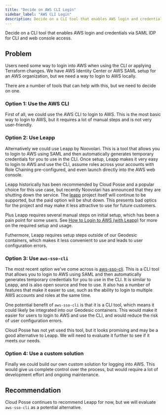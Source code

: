 ```yaml
---
title: "Decide on AWS CLI Login"
sidebar_label: "AWS CLI Login"
description: Decide on a CLI tool that enables AWS login and credentials via SAML IDP for CLI and web console access.
---
```


<Intro>
Decide on a CLI tool that enables AWS login and credentials via SAML IDP for CLI and web console access.
</Intro>

## Problem

Users need some way to login into AWS when using the CLI or applying Terraform changes. We have AWS Identity Center or AWS SAML setup for an AWS organization, but we need a way to login to AWS locally.

There are a number of tools that can help with this, but we need to decide on one.

### Option 1: Use the AWS CLI

First of all, we could use the AWS CLI to login to AWS. This is the most basic way to login to AWS, but it requires a lot of manual steps and is not very user-friendly.

### Option 2: Use Leapp

Alternatively we could use Leapp by Noovolari. This is a tool that allows you to login to AWS using SAML and then automatically generates temporary credentials for you to use in the CLI. Once setup, Leapp makes it very easy to login to AWS and use the CLI, assume roles across your accounts with Role Chaining pre-configured, and even launch directly into the AWS web console.

Leapp historically has been recommended by Cloud Posse and a popular choice for this use case, but recently Noovolari has announced that they are shutting down the service. The [leapp](https://github.com/Noovolari/leapp) project itself will continue to be supported, but the paid option will be shut down. This presents bad optics for the project and may make it less attractive to use for future customers.

Plus Leapp requires several manual steps on initial setup, which has been a pain point for some users. See [How to Login to AWS (with Leapp)](/layers/identity/how-to-log-into-aws/) for more on the required setup and usage.

Futhermore, Leapp requires setup steps outside of our Geodesic containers, which makes it less convenient to use and leads to user configuration errors.

### Option 3: Use `aws-sso-cli`

The most recent option we've come across is [aws-sso-cli](https://github.com/synfinatic/aws-sso-cli). This is a CLI tool that allows you to login to AWS using SAML and then automatically generates temporary credentials for you to use in the CLI. It is similar to Leapp, and is also open source and free to use. It also has a number of features that make it easier to use, such as the ability to login to multiple AWS accounts and roles at the same time.

One potential benefit of `aws-sso-cli` is that it is a CLI tool, which means it could likely be integrated into our Geodesic containers. This would make it easier for users to login to AWS and use the CLI, and would reduce the risk of user configuration errors.

Cloud Posse has not yet used this tool, but it looks promising and may be a good alternative to Leapp. We will need to evaluate it further to see if it meets our needs.

### Option 4: Use a custom solution

Finally we could build our own custom solution for logging into AWS. This would give us complete control over the process, but would require a lot of development effort and ongoing maintenance.

## Recommendation

Cloud Posse continues to recommend Leapp for now, but we will evaluate `aws-sso-cli` as a potential alternative.
